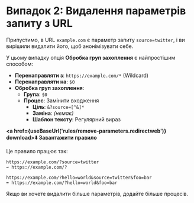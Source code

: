 
# Випадок 2: Видалення параметрів запиту з URL

Припустимо, в URL `example.com` є параметр запиту `source=twitter`, і ви вирішили видалити його, щоб анонімізувати себе.

У цьому випадку опція **Обробка груп захоплення** є найпростішим способом:

*   **Перенаправляти з**: `https://example.com/*` (Wildcard)
*   **Перенаправляти на**: `$0`
*   **Обробка груп захоплення**:
    *   **Група**: `$0`
    *   **Процес**: Замінити входження
        *   **Ціль**: `&?source=[^&]*`
        *   **Заміна**: *(немає)*
        *   **Шаблон тексту**: Регулярний вираз

**<a href={useBaseUrl('rules/remove-parameters.redirectweb')} download>⬇️ Завантажити правило</a>**

Це правило працює так:

```
https://example.com/?source=twitter
➡️ https://example.com/?
```

```
https://example.com/?hello=world&source=twitter&foo=bar
➡️ https://example.com/?hello=world&foo=bar
```

Якщо ви хочете видалити більше параметрів, додайте більше процесів.
